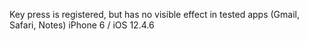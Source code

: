 Key press is registered, but has no visible effect in tested apps (Gmail, Safari, Notes)
iPhone 6 / iOS 12.4.6
